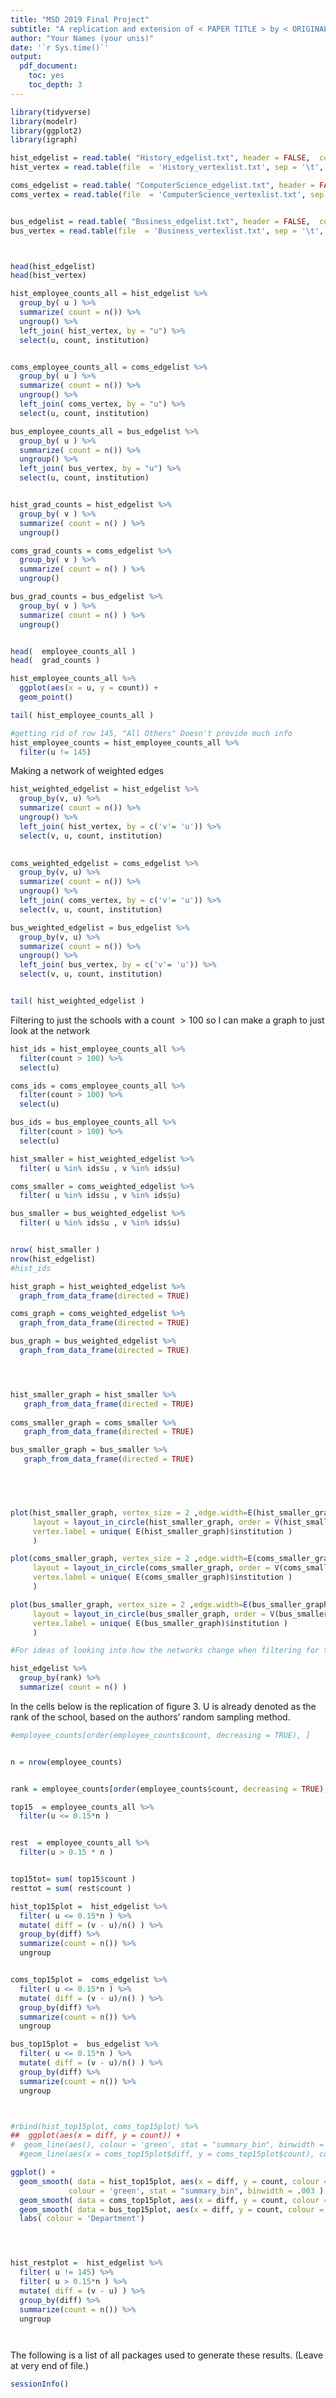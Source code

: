 ```yaml
---
title: "MSD 2019 Final Project"
subtitle: "A replication and extension of < PAPER TITLE > by < ORIGINAL AUTHORS >, < PUBLISHED IN >"
author: "Your Names (your unis)"
date: '`r Sys.time()`'
output:
  pdf_document:
    toc: yes
    toc_depth: 3
---
```


```r
library(tidyverse)
library(modelr)
library(ggplot2)
library(igraph)

```





```r
hist_edgelist = read.table( "History_edgelist.txt", header = FALSE,  col.names = c('u', 'v', 'rank', 'gender'))
hist_vertex = read.table(file  = 'History_vertexlist.txt', sep = '\t', header = FALSE, col.names = c('u', 'pi', 'USN2009', 'NRC2010', 'Region', 'institution'))

coms_edgelist = read.table( "ComputerScience_edgelist.txt", header = FALSE,  col.names = c('u', 'v', 'rank', 'gender'))
coms_vertex = read.table(file  = 'ComputerScience_vertexlist.txt', sep = '\t', header = FALSE, col.names = c('u', 'pi', 'USN2009', 'NRC2010', 'Region', 'institution'))


bus_edgelist = read.table( "Business_edgelist.txt", header = FALSE,  col.names = c('u', 'v', 'rank', 'gender'))
bus_vertex = read.table(file  = 'Business_vertexlist.txt', sep = '\t', header = FALSE, col.names = c('u', 'pi', 'USN2009', 'NRC2010', 'Region', 'institution'))



head(hist_edgelist)
head(hist_vertex)
```



```r
hist_employee_counts_all = hist_edgelist %>%
  group_by( u ) %>%
  summarize( count = n()) %>%
  ungroup() %>%
  left_join( hist_vertex, by = "u") %>%
  select(u, count, institution)


coms_employee_counts_all = coms_edgelist %>%
  group_by( u ) %>%
  summarize( count = n()) %>%
  ungroup() %>%
  left_join( coms_vertex, by = "u") %>%
  select(u, count, institution)

bus_employee_counts_all = bus_edgelist %>%
  group_by( u ) %>%
  summarize( count = n()) %>%
  ungroup() %>%
  left_join( bus_vertex, by = "u") %>%
  select(u, count, institution)


hist_grad_counts = hist_edgelist %>%
  group_by( v ) %>%
  summarize( count = n() ) %>%
  ungroup()

coms_grad_counts = coms_edgelist %>%
  group_by( v ) %>%
  summarize( count = n() ) %>%
  ungroup()

bus_grad_counts = bus_edgelist %>%
  group_by( v ) %>%
  summarize( count = n() ) %>%
  ungroup()


head(  employee_counts_all )
head(  grad_counts )

```

```r
hist_employee_counts_all %>%
  ggplot(aes(x = u, y = count)) +
  geom_point()


```

```r
tail( hist_employee_counts_all )

#getting rid of row 145, "All Others" Doesn't provide much info
hist_employee_counts = hist_employee_counts_all %>% 
  filter(u != 145)


```

Making a network of weighted edges

```r
hist_weighted_edgelist = hist_edgelist %>% 
  group_by(v, u) %>%
  summarize( count = n()) %>%
  ungroup() %>%
  left_join( hist_vertex, by = c('v'= 'u')) %>%
  select(v, u, count, institution)
  

coms_weighted_edgelist = coms_edgelist %>% 
  group_by(v, u) %>%
  summarize( count = n()) %>%
  ungroup() %>%
  left_join( coms_vertex, by = c('v'= 'u')) %>%
  select(v, u, count, institution)

bus_weighted_edgelist = bus_edgelist %>% 
  group_by(v, u) %>%
  summarize( count = n()) %>%
  ungroup() %>%
  left_join( bus_vertex, by = c('v'= 'u')) %>%
  select(v, u, count, institution)


tail( hist_weighted_edgelist )
```



Filtering to just the schools with a count $> 100$ so I can make a graph to just look at the network
```r
hist_ids = hist_employee_counts_all %>%
  filter(count > 100) %>%
  select(u) 

coms_ids = coms_employee_counts_all %>%
  filter(count > 100) %>%
  select(u) 

bus_ids = bus_employee_counts_all %>%
  filter(count > 100) %>%
  select(u) 

hist_smaller = hist_weighted_edgelist %>%
  filter( u %in% ids$u , v %in% ids$u)

coms_smaller = coms_weighted_edgelist %>%
  filter( u %in% ids$u , v %in% ids$u)

bus_smaller = bus_weighted_edgelist %>%
  filter( u %in% ids$u , v %in% ids$u)


nrow( hist_smaller )
nrow(hist_edgelist)
#hist_ids


```


```r




hist_graph = hist_weighted_edgelist %>%
  graph_from_data_frame(directed = TRUE)

coms_graph = coms_weighted_edgelist %>%
  graph_from_data_frame(directed = TRUE)

bus_graph = bus_weighted_edgelist %>%
  graph_from_data_frame(directed = TRUE)




hist_smaller_graph = hist_smaller %>%
   graph_from_data_frame(directed = TRUE)
 
coms_smaller_graph = coms_smaller %>%
   graph_from_data_frame(directed = TRUE)

bus_smaller_graph = bus_smaller %>%
   graph_from_data_frame(directed = TRUE)




 
plot(hist_smaller_graph, vertex_size = 2 ,edge.width=E(hist_smaller_graph)$count/2, 
     layout = layout_in_circle(hist_smaller_graph, order = V(hist_smaller_graph)), 
     vertex.label = unique( E(hist_smaller_graph)$institution )
     )

plot(coms_smaller_graph, vertex_size = 2 ,edge.width=E(coms_smaller_graph)$count/2, 
     layout = layout_in_circle(coms_smaller_graph, order = V(coms_smaller_graph)), 
     vertex.label = unique( E(coms_smaller_graph)$institution )
     )

plot(bus_smaller_graph, vertex_size = 2 ,edge.width=E(bus_smaller_graph)$count/2, 
     layout = layout_in_circle(bus_smaller_graph, order = V(bus_smaller_graph)), 
     vertex.label = unique( E(bus_smaller_graph)$institution )
     )


```



```r
#For ideas of looking into how the networks change when filtering for these values

hist_edgelist %>%
  group_by(rank) %>%
  summarize( count = n() )

```


In the cells below is the replication of figure 3. U is already denoted as the rank of the school, based on the authors' random sampling method.
```r

#employee_counts[order(employee_counts$count, decreasing = TRUE), ]


n = nrow(employee_counts)


rank = employee_counts[order(employee_counts$count, decreasing = TRUE), ]

top15  = employee_counts_all %>%
  filter(u <= 0.15*n )


rest  = employee_counts_all %>%
  filter(u > 0.15 * n )


top15tot= sum( top15$count )
resttot = sum( rest$count )

```
```r



hist_top15plot =  hist_edgelist %>%
  filter( u <= 0.15*n ) %>%
  mutate( diff = (v - u)/n() ) %>%
  group_by(diff) %>%
  summarize(count = n()) %>%
  ungroup


coms_top15plot =  coms_edgelist %>%
  filter( u <= 0.15*n ) %>%
  mutate( diff = (v - u)/n() ) %>%
  group_by(diff) %>%
  summarize(count = n()) %>%
  ungroup

bus_top15plot =  bus_edgelist %>%
  filter( u <= 0.15*n ) %>%
  mutate( diff = (v - u)/n() ) %>%
  group_by(diff) %>%
  summarize(count = n()) %>%
  ungroup



#rbind(hist_top15plot, coms_top15plot) %>%
##  ggplot(aes(x = diff, y = count)) +
#  geom_line(aes(), colour = 'green', stat = "summary_bin", binwidth = 10) + 
  #geom_line(aes(x = coms_top15plot$diff, y = coms_top15plot$count), color = 'red', stat = "summary_bin", binwidth = 10)

ggplot() + 
  geom_smooth( data = hist_top15plot, aes(x = diff, y = count, colour = 'History'), method = lm, se = FALSE,
             colour = 'green', stat = "summary_bin", binwidth = .003 ) +
  geom_smooth( data = coms_top15plot, aes(x = diff, y = count, colour = 'Computer Science'), colour = 'blue', stat = "summary_bin", binwidth = .003 ) +
  geom_smooth( data = bus_top15plot, aes(x = diff, y = count, colour = 'Business'), colour = 'red', stat = "summary_bin", binwidth = .003 ) +
  labs( colour = 'Department')




hist_restplot =  hist_edgelist %>%
  filter( u != 145) %>%
  filter( u > 0.15*n ) %>%
  mutate( diff = (v - u) ) %>%
  group_by(diff) %>%
  summarize(count = n()) %>%
  ungroup




```




The following is a list of all packages used to generate these results. (Leave at very end of file.)

```r
sessionInfo()
```